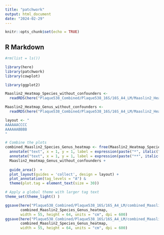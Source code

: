 ```yaml
---
title: "patchwork"
output: html_document
date: "2024-02-29"
---
```


```r
knitr::opts_chunk$set(echo = TRUE)
```

## R Markdown
```r
#rm(list = ls())
```

```r
library(here)
library(patchwork)
library(cowplot)

library(ggplot2)
```

```r
Maaslin2_Heatmap_Species_without_confounders <-
  readRDS(here("Plaque538_Combined/Plaque538_16S/16S_A4_LM/Maaslin2_Heatmap_Species_without_confounders.rds"))

Maaslin2_Heatmap_Genus_without_confounders <-
  readRDS(here("Plaque538_Combined/Plaque538_16S/16S_A4_LM/Maaslin2_Heatmap_Genus_without_confounders.rds"))

```

```r

layout <- "
AAAAAACCCC
AAAAAABBBB
"

# Combine the plots
combined_Maaslin2_Species_Genus_heatmap <- free(Maaslin2_Heatmap_Species_without_confounders) + 
  annotate("text", x = 1, y = 1, label = expression(paste("*", italic("q"), "-value < 0.01")), hjust = 1.2, vjust = 16, size = 6, colour = "black") +
  annotate("text", x = 1, y = 1, label = expression(paste("**", italic("q"), "-value < 0.001")), hjust = 1.1, vjust = 18, size = 6, colour = "black") +
  Maaslin2_Heatmap_Genus_without_confounders +
  
  guide_area()  +
  plot_layout(guides = 'collect', design = layout) +
  plot_annotation(tag_levels = "A") & 
  theme(plot.tag = element_text(size = 30)) 

# Apply a global theme with larger tag text
theme_set(theme_light() )

ggsave(here("Plaque538_Combined/Plaque538_16S/16S_A4_LM/combined_Maaslin2_Species_Genus_heatmap.png"), 
       combined_Maaslin2_Species_Genus_heatmap,
       width = 55, height = 64, units = "cm", dpi = 600)
ggsave(here("Plaque538_Combined/Plaque538_16S/16S_A4_LM/combined_Maaslin2_Species_Genus_heatmap.tiff"), 
       combined_Maaslin2_Species_Genus_heatmap,
       width = 55, height = 64, units = "cm", dpi = 600)
```

```r



```

```r

```

